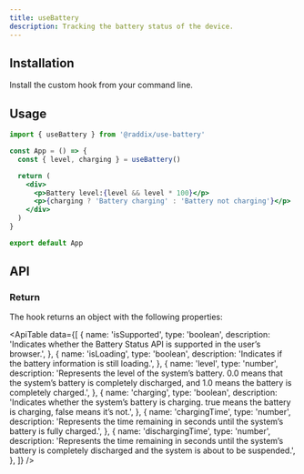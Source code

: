 ```yaml
---
title: useBattery
description: Tracking the battery status of the device.
---
```


## Installation

Install the custom hook from your command line.

<Snippet pkg text='@raddix/use-battery' />

## Usage

```jsx
import { useBattery } from '@raddix/use-battery'

const App = () => {
  const { level, charging } = useBattery()

  return (
    <div>
      <p>Battery level:{level && level * 100}</p>
      <p>{charging ? 'Battery charging' : 'Battery not charging'}</p>
    </div>
  )
}

export default App
```

## API

### Return

The hook returns an object with the following properties:

<ApiTable
  data={[
    {
      name: 'isSupported',
      type: 'boolean',
      description: 'Indicates whether the Battery Status API is supported in the user’s browser.',
    },
    {
      name: 'isLoading',
      type: 'boolean',
      description: 'Indicates if the battery information is still loading.',
    },
    {
      name: 'level',
      type: 'number',
      description: 'Represents the level of the system’s battery. 0.0 means that the system’s battery is completely discharged, and 1.0 means the battery is completely charged.',
    },
    {
      name: 'charging',
      type: 'boolean',
      description: 'Indicates whether the system’s battery is charging. true means the battery is charging, false means it’s not.',
    },
    {
      name: 'chargingTime',
      type: 'number',
      description: 'Represents the time remaining in seconds until the system’s battery is fully charged.',
    },
    {
      name: 'dischargingTime',
      type: 'number',
      description: 'Represents the time remaining in seconds until the system’s battery is completely discharged and the system is about to be suspended.',
    },
  ]}
 />